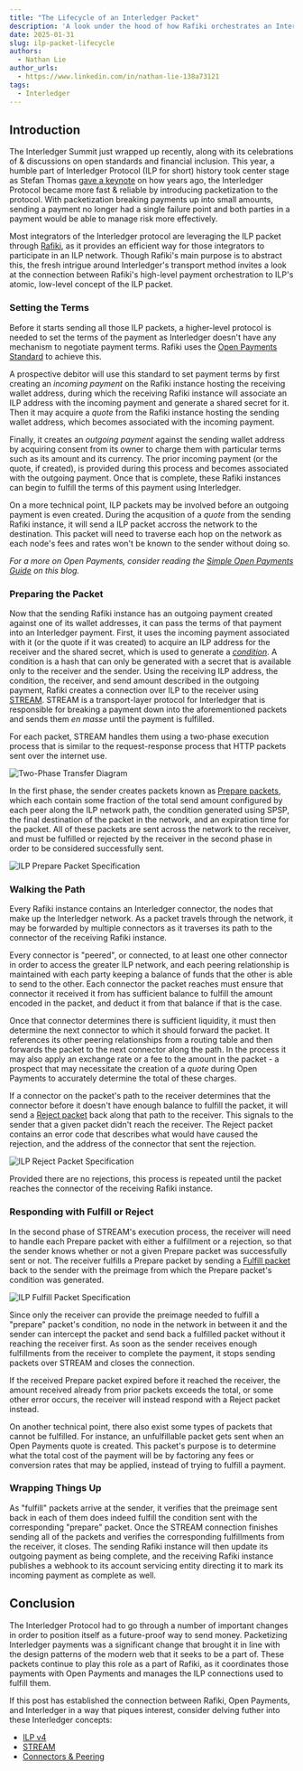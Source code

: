 ```yaml
---
title: "The Lifecycle of an Interledger Packet"
description: 'A look under the hood of how Rafiki orchestrates an Interledger payment.'
date: 2025-01-31
slug: ilp-packet-lifecycle
authors:
  - Nathan Lie
author_urls:
  - https://www.linkedin.com/in/nathan-lie-138a73121
tags:
  - Interledger
---
```


## Introduction
The Interledger Summit just wrapped up recently, along with its celebrations of & discussions on open standards and financial inclusion.
This year, a humble part of Interledger Protocol (ILP for short) history took center stage as Stefan Thomas [gave a keynote](https://www.youtube.com/watch?v=Djw6wMXFv1Q&t=3240s) on how years ago, the Interledger Protocol became more fast & reliable by introducing packetization to the protocol.
With packetization breaking payments up into small amounts, sending a payment no longer had a single failure point and both parties in a payment would be able to manage risk more effectively.

Most integrators of the Interledger protocol are leveraging the ILP packet through [Rafiki](https://rafiki.dev/overview/overview/), as it provides an efficient way for those integrators to participate in an ILP network.
Though Rafiki's main purpose is to abstract this, the fresh intrigue around Interledger's transport method invites a look at the connection between Rafiki's high-level payment orchestration to ILP's atomic, low-level concept of the ILP packet.

### Setting the Terms
Before it starts sending all those ILP packets, a higher-level protocol is needed to set the terms of the payment as Interledger doesn't have any mechanism to negotiate payment terms. Rafiki uses the [Open Payments Standard](https://openpayments.dev/introduction/overview/) to achieve this.

A prospective debitor will use this standard to set payment terms by first creating an _incoming payment_ on the Rafiki instance hosting the receiving wallet address, during which the receiving Rafiki instance will associate an ILP address with the incoming payment and generate a shared secret for it.
Then it may acquire a _quote_ from the Rafiki instance hosting the sending wallet address, which becomes associated with the incoming payment.

Finally, it creates an _outgoing payment_ against the sending wallet address by acquiring consent from its owner to charge them with particular terms such as its amount and its currency.
The prior incoming payment (or the quote, if created), is provided during this process and becomes associated with the outgoing payment.
Once that is complete, these Rafiki instances can begin to fulfill the terms of this payment using Interledger.

On a more technical point, ILP packets may be involved before an outgoing payment is even created. During the acqusition of a _quote_ from the sending Rafiki instance, it will send a ILP packet accross the network to the destination. This packet will need to traverse each hop on the network as each node's fees and rates won't be known to the sender without doing so.

_For a more on Open Payments, consider reading the [Simple Open Payments Guide](https://interledger.org/developers/blog/simple-open-payments-guide/) on this blog._

### Preparing the Packet
Now that the sending Rafiki instance has an outgoing payment created against one of its wallet addresses, it can pass the terms of that payment into an Interledger payment. First, it uses the incoming payment associated with it (or the quote if it was created) to acquire an ILP address for the receiver and the shared secret, which is used to generate a [_condition_](/developers/rfcs/stream-protocol/#6-condition-and-fulfillment-generation).
A condition is a hash that can only be generated with a secret that is available only to the receiver and the sender.
Using the receiving ILP address, the condition, the receiver, and send amount described in the outgoing payment, Rafiki creates a connection over ILP to the receiver using [STREAM](/developers/rfcs/stream-protocol/).
STREAM is a transport-layer protocol for Interledger that is responsible for breaking a payment down into the aforementioned packets and sends them _en masse_ until the payment is fulfilled.

For each packet, STREAM handles them using a two-phase execution process that is similar to the request-response process that HTTP packets sent over the internet use.

![Two-Phase Transfer Diagram](/developers/img/blog/2025-01-31/2p-transfer.png)

In the first phase, the sender creates packets known as [Prepare packets](/developers/rfcs/interledger-protocol/#ilp-prepare), which each contain some fraction of the total send amount configured by each peer along the ILP network path, the condition generated using SPSP, the final destination of the packet in the network, and an expiration time for the packet.
All of these packets are sent across the network to the receiver, and must be fulfilled or rejected by the receiver in the second phase in order to be considered successfully sent.

![ILP Prepare Packet Specification](/developers/img/blog/2025-01-31/ilp-prepare-spec.png)

### Walking the Path
Every Rafiki instance contains an Interledger connector, the nodes that make up the Interledger network.
As a packet travels through the network, it may be forwarded by multiple connectors as it traverses its path to the connector of the receiving Rafiki instance.

Every connector is "peered", or connected, to at least one other connector in order to access the greater ILP network, and each peering relationship is maintained with each party keeping a balance of funds that the other is able to send to the other.
Each connector the packet reaches must ensure that connector it received it from has sufficient balance to fulfill the amount encoded in the packet, and deduct it from that balance if that is the case.

Once that connector determines there is sufficient liquidity, it must then determine the next connector to which it should forward the packet.
It references its other peering relationships from a routing table and then forwards the packet to the next connector along the path.
In the process it may also apply an exchange rate or a fee to the amount in the packet - a prospect that may necessitate the creation of a _quote_ during Open Payments to accurately determine the total of these charges.

If a connector on the packet's path to the receiver determines that the connector before it doesn't have enough balance to fulfill the packet, it will send a [Reject packet](/developers/rfcs/interledger-protocol/#ilp-reject) back along that path to the receiver.
This signals to the sender that a given packet didn't reach the receiver.
The Reject packet contains an error code that describes what would have caused the rejection, and the address of the connector that sent the rejection.

![ILP Reject Packet Specification](/developers/img/blog/2025-01-31/ilp-reject-spec.png)

Provided there are no rejections, this process is repeated until the packet reaches the connector of the receiving Rafiki instance.

### Responding with Fulfill or Reject
In the second phase of STREAM's execution process, the receiver will need to handle each Prepare packet with either a fulfillment or a rejection, so that the sender knows whether or not a given Prepare packet was successfully sent or not.
The receiver fulfills a Prepare packet by sending a [Fulfill packet](/developers/rfcs/interledger-protocol/#ilp-fulfill) back to the sender with the preimage from which the Prepare packet's condition was generated.

![ILP Fulfill Packet Specification](/developers/img/blog/2025-01-31/ilp-fulfill-spec.png)

Since only the receiver can provide the preimage needed to fulfill a "prepare" packet's condition, no node in the network in between it and the sender can intercept the packet and send back a fulfilled packet without it reaching the receiver first.
As soon as the sender receives enough fulfillments from the receiver to complete the payment, it stops sending packets over STREAM and closes the connection.

If the received Prepare packet expired before it reached the receiver, the amount received already from prior packets exceeds the total, or some other error occurs, the receiver will instead respond with a Reject packet instead.


On another technical point, there also exist some types of packets that cannot be fulfilled. For instance, an unfulfillable packet gets sent when an Open Payments quote is created. This packet's purpose is to determine what the total cost of the payment will be by factoring any fees or conversion rates that may be applied, instead of trying to fulfill a payment.

### Wrapping Things Up
As "fulfill" packets arrive at the sender, it verifies that the preimage sent back in each of them does indeed fulfill the condition sent with the corresponding "prepare" packet.
Once the STREAM connection finishes sending all of the packets and verifies the corresponding fulfillments from the receiver, it closes. The sending Rafiki instance will then update its outgoing payment as being complete, and the receiving Rafiki instance publishes a webhook to its account servicing entity directing it to mark its incoming payment as complete as well.

## Conclusion
The Interledger Protocol had to go through a number of important changes in order to position itself as a future-proof way to send money. Packetizing Interledger payments was a significant change that brought it in line with the design patterns of the modern web that it seeks to be a part of.
These packets continue to play this role as a part of Rafiki, as it coordinates those payments with Open Payments and manages the ILP connections used to fulfill them.

If this post has established the connection between Rafiki, Open Payments, and Interledger in a way that piques interest, consider delving futher into these Interledger concepts:

- [ILP v4](/developers/rfcs/interledger-protocol/)
- [STREAM](/developers/rfcs/stream-protocol/)
- [Connectors & Peering](/developers/rfcs/peering-clearing-settling)

